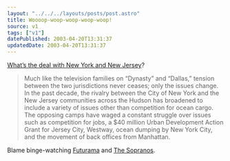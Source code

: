 ```yaml
---
layout: "../../../layouts/posts/post.astro"
title: Woooop-woop-woop-woop-woop!
source: v1
tags: ["v1"]
datePublished: 2003-04-20T13:31:37
updatedDate: 2003-04-20T13:31:37
---
```


[What&#8217;s the deal with New York and New Jersey][1]?

> Much like the television families on &#8220;Dynasty&#8221; and &#8220;Dallas,&#8221; tension between the two jurisdictions never ceases; only the issues change. In the past decade, the rivalry between the City of New York and the New Jersey communities across the Hudson has broadened to include a variety of issues other than competition for ocean cargo. The opposing camps have waged a constant struggle over issues such as competition for jobs, a \$40 million Urban Development Action Grant for Jersey City, Westway, ocean dumping by New York City, and the movement of back offices from Manhattan.

Blame binge-watching [Futurama][2] and [The Sopranos][3].

[1]: http://www.mitchellmoss.com/articles/nynj.html "New York vs. New Jersey: A New Perspective (the best I could find - Googling skills must have atrophied"
[2]: http://www.gotfuturama.com/ "Can't Get Enough Futurama (fan site)"
[3]: http://www.nj.com/sopranos/index.ssf?/sopranos/map.html "NJ.com: The Sopranos show locations map"
